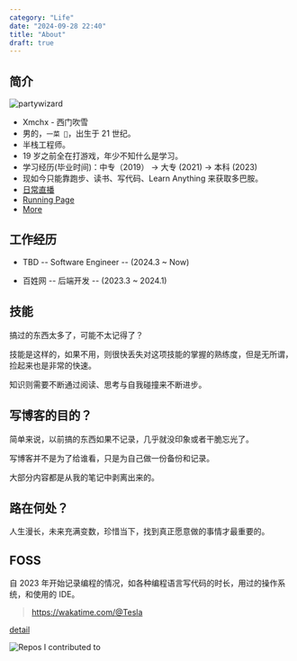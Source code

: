 ```yaml
---
category: "Life"
date: "2024-09-28 22:40"
title: "About"
draft: true
---
```


## 简介

![partywizard](https://cdn.jsdelivr.net/gh/XmchxUp/cloudimg@master/20220310/partywizard.1ma352m1fqgw.gif)

- Xmchx - 西门吹雪
- 男的，`一菜 🐔`，出生于 21 世纪。
- 半栈工程师。
- 19 岁之前全在打游戏，年少不知什么是学习。
- 学习经历(毕业时间)：中专（2019） -> 大专 (2021) -> 本科 (2023)
- 现如今只能靠跑步、读书、写代码、Learn Anything 来获取多巴胺。
- [日常直播](https://space.bilibili.com/198547421/upload/video)
- [Running Page](https://xmchxup.github.io/running_page/)
- [More](https://bento.me/huayang)

## 工作经历

- TBD -- Software Engineer -- (2024.3 ~ Now)

- 百姓网 -- 后端开发 -- (2023.3 ~ 2024.1)

## 技能

搞过的东西太多了，可能不太记得了？

技能是这样的，如果不用，则很快丢失对这项技能的掌握的熟练度，但是无所谓，捡起来也是非常的快速。

知识则需要不断通过阅读、思考与自我碰撞来不断进步。

## 写博客的目的？

简单来说，以前搞的东西如果不记录，几乎就没印象或者干脆忘光了。

写博客并不是为了给谁看，只是为自己做一份备份和记录。

大部分内容都是从我的笔记中剥离出来的。

## 路在何处？

人生漫长，未来充满变数，珍惜当下，找到真正愿意做的事情才最重要的。

## FOSS

自 2023 年开始记录编程的情况，如各种编程语言写代码的时长，用过的操作系统，和使用的 IDE。

> https://wakatime.com/@Tesla

[detail](https://github-contrib-stats.vercel.app/xmchxup/contributed.svg)

![Repos I contributed to](https://github-contrib-stats.vercel.app/xmchxup/contributed.svg)
